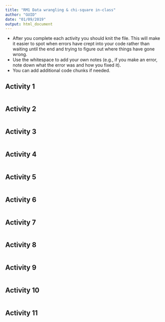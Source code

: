 ```yaml
---
title: "RM1 Data wrangling & chi-square in-class"
author: "GUID"
date: "01/09/2019"
output: html_document
---
```


* After you complete each activity you should knit the file. This will make it easier to spot when errors have crept into your code rather than waiting until the end and trying to figure out where things have gone wrong.
* Use the whitespace to add your own notes (e.g., if you make an error, note down what the error was and how you fixed it).
* You can add additional code chunks if needed.

## Activity 1

```r

```

## Activity 2

```r

```

## Activity 3

```r

```

## Activity 4

```r

```

## Activity 5

```r

```

## Activity 6

```r

```

## Activity 7

```r

```

## Activity 8

```r

```

## Activity 9

```r

```

## Activity 10

```r

```

## Activity 11

```r

```



